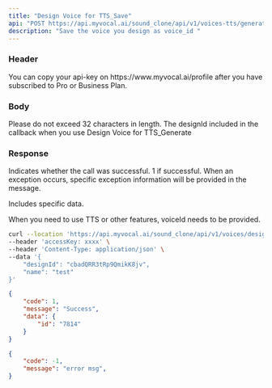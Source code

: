 ```yaml
---
title: "Design Voice for TTS_Save"
api: "POST https://api.myvocal.ai/sound_clone/api/v1/voices-tts/generate/save"
description: "Save the voice you design as voice_id "
---
```


### Header
<ParamField header="accessKey"   type="string" required>
  You can copy your api-key on https://www.myvocal.ai/profile after you have subscribed to Pro or Business Plan.
</ParamField>

### Body
<ParamField body="name" type="string" required>
Please do not exceed 32 characters in length.
</ParamField>
<ParamField body="designId" type="string" required>
The designId included in the callback when you use Design Voice for TTS_Generate
</ParamField>





### Response
<ResponseField name="code" type="number">
  Indicates whether the call was successful. 1 if successful.
</ResponseField>

<ResponseField name="message" type="string">
  When an exception occurs, specific exception information will be provided in the message.
</ResponseField>

<ResponseField name="data" type="object">

Includes specific data.

<Expandable title="Toggle object">

<ResponseField name="voiceId" type="string">
  When you need to use TTS or other features, voiceId needs to be provided.
</ResponseField>

</Expandable>

</ResponseField>


<RequestExample>

```bash Example Request
curl --location 'https://api.myvocal.ai/sound_clone/api/v1/voices/design/save' \
--header 'accessKey: xxxx' \
--header 'Content-Type: application/json' \
--data '{
	"designId": "cbadQRR3tRp9QmikK8jv",
	"name": "test"
}'
```
</RequestExample>

<ResponseExample>

```json  200（success）
{
    "code": 1,
    "message": "Success",
    "data": {
        "id": "7814"
    }
}
```
```json  200（fail）
{
  	"code": -1,
	"message": "error msg",
}
```

</ResponseExample>
